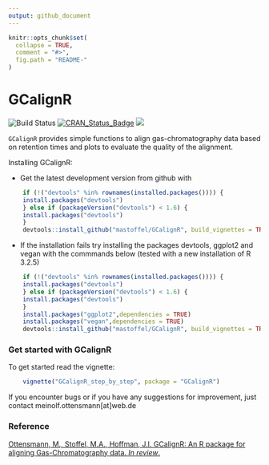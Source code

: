 ```yaml
---
output: github_document
---
```


```r
knitr::opts_chunk$set(
  collapse = TRUE,
  comment = "#>",
  fig.path = "README-"
)
```

# GCalignR

![Build Status](https://travis-ci.org/mastoffel/GCalignR.svg?branch=master)
[![CRAN_Status_Badge](http://www.r-pkg.org/badges/version/GCalignR)](https://cran.r-project.org/package=GCalignR)
[![](http://cranlogs.r-pkg.org/badges/grand-total/GCalignR)](https://cran.r-project.org/package=GCalignR)


`GCalignR` provides simple functions to align gas-chromatography data based on retention times and plots to
evaluate the quality of the alignment.

Installing GCalignR:

* Get the latest development version from github with

```R
    if (!("devtools" %in% rownames(installed.packages()))) { 
    install.packages("devtools")
    } else if (packageVersion("devtools") < 1.6) {
    install.packages("devtools")
    }
    devtools::install_github("mastoffel/GCalignR", build_vignettes = TRUE)
```
* If the installation fails try installing the packages
devtools, ggplot2 and vegan with the commmands below (tested with a new installation of R 3.2.5)

```R
    if (!("devtools" %in% rownames(installed.packages()))) {
    install.packages("devtools")
    } else if (packageVersion("devtools") < 1.6) {
    install.packages("devtools")
    }
    install.packages("ggplot2",dependencies = TRUE)
    install.packages("vegan",dependencies = TRUE)
    devtools::install_github("mastoffel/GCalignR", build_vignettes = TRUE)    
```
### Get started with GCalignR

To get started read the vignette:  

```r
    vignette("GCalignR_step_by_step", package = "GCalignR")
```

If you encounter bugs or if you have any suggestions for improvement, just contact
meinolf.ottensmann[at]web.de

### Reference
[Ottensmann, M., Stoffel, M.A., Hoffman, J.I. GCalignR: An R package for aligning Gas-Chromatography data. *In review*.](https://doi.org/10.1101/110494)
